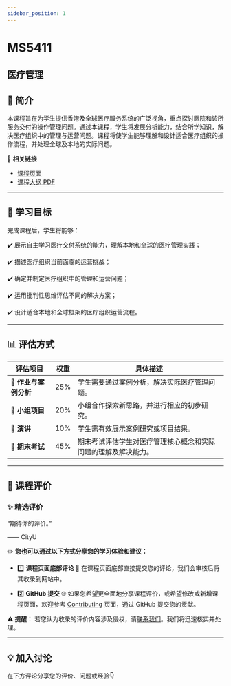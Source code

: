 ```yaml
---
sidebar_position: 1
---
```


# MS5411
## 医疗管理

## **📘 简介**
本课程旨在为学生提供香港及全球医疗服务系统的广泛视角，重点探讨医院和诊所服务交付的操作管理问题。通过本课程，学生将发展分析能力，结合所学知识，解决医疗组织中的管理与运营问题。课程将使学生能够理解和设计适合医疗组织的操作流程，并处理全球及本地的实际问题。

🔗 **相关链接**
- [课程页面](https://www.cityu.edu.hk/catalogue/pg/202425/course/MS5411.htm)
- [课程大纲 PDF](https://www.cityu.edu.hk/catalogue/pg/202425/course/MS5411.pdf)

---

## **🎯 学习目标**

完成课程后，学生将能够：

✔️ 展示自主学习医疗交付系统的能力，理解本地和全球的医疗管理实践；

✔️ 描述医疗组织当前面临的运营挑战；

✔️ 确定并制定医疗组织中的管理和运营问题；

✔️ 运用批判性思维评估不同的解决方案；

✔️ 设计适合本地和全球框架的医疗组织运营流程。

---

## **📊 评估方式**

| **评估项目**          | **权重** | **具体描述**                                                                                       |
|----------------------|---------|---------------------------------------------------------------------------------------------------|
| **📄 作业与案例分析**  | 25%     | 学生需要通过案例分析，解决实际医疗管理问题。                                                     |
| **👥 小组项目**        | 20%     | 小组合作探索新思路，并进行相应的初步研究。                                                         |
| **📄 演讲**            | 10%     | 学生需有效展示案例研究或项目结果。                                                                 |
| **📝 期末考试**        | 45%     | 期末考试评估学生对医疗管理核心概念和实际问题的理解及解决能力。                                   |

---

## **💬 课程评价**

### ✨ **精选评价**
<div className={commentStyles.commentBox}>
    <p className={commentStyles.commentText}>
        “期待你的评价。”
    </p>
    <p className={commentStyles.commentAuthor}>—— CityU</p>
</div>

✏️ **您也可以通过以下方式分享您的学习体验和建议：**

- 1️⃣ **课程页面底部评论**
💬 在课程页面底部直接提交您的评论，我们会审核后将其收录到网站中。

- 2️⃣ **GitHub 提交**
🌐 如果您希望更全面地分享课程评价，或希望修改或新增课程页面，欢迎参考 [Contributing](https://penjc.github.io/cityU-navigator/contributing) 页面，通过 GitHub 提交您的贡献。

**⚠️ 提醒**：
若您认为收录的评价内容涉及侵权，请[联系我们](https://github.com/penjc/cityU-navigator/issues)。我们将迅速核实并处理。

---

## **💡 加入讨论**

在下方评论分享您的评价、问题或经验👇
<Utterances />

